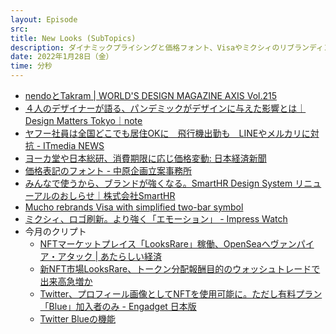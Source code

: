 ```yaml
---
layout: Episode
src: 
title: New Looks (SubTopics)
description: ダイナミックプライシングと価格フォント、Visaやミクシィのリブランディング、Twitter Blue、今月のクリプト動向など、最近気になったサブトピックスを話しました。
date: 2022年1月28日（金）
time: 分秒
---
```


- [nendoとTakram | WORLD'S DESIGN MAGAZINE AXIS Vol.215](https://www.axismag.jp/vol215/)
- [４人のデザイナーが語る、パンデミックがデザインに与えた影響とは｜Design Matters Tokyo｜note](https://note.com/demagsign/n/ne1b0375babfa)
- [ヤフー社員は全国どこでも居住OKに　飛行機出勤も　LINEやメルカリに対抗 - ITmedia NEWS](https://www.itmedia.co.jp/news/articles/2201/12/news105.html)
- [ヨーカ堂や日本総研、消費期限に応じ価格変動: 日本経済新聞](https://www.nikkei.com/article/DGKKZO79126440R10C22A1TB1000/)
- [価格表記のフォント - 中原企画立案事務所](https://nakaharaidea.com/archives/1514)
- [みんなで使うから、ブランドが強くなる。SmartHR Design System リニューアルのおしらせ｜株式会社SmartHR](https://shanaiho.smarthr.co.jp/n/nd718e87f6513)
- [Mucho rebrands Visa with simplified two-bar symbol](https://www.itsnicethat.com/news/mucho-visa-rebrand-graphic-design-140122)
- [ミクシィ、ロゴ刷新。より強く「エモーション」 - Impress Watch](https://www.watch.impress.co.jp/docs/news/1378178.html)
- 今月のクリプト
    - [NFTマーケットプレイス「LooksRare」稼働、OpenSeaへヴァンパイア・アタック | あたらしい経済](https://www.neweconomy.jp/posts/180781)
    - [新NFT市場LooksRare、トークン分配報酬目的のウォッシュトレードで出来高急増か](https://coinpost.jp/?p=309584)
    - [Twitter、プロフィール画像としてNFTを使用可能に。ただし有料プラン「Blue」加入者のみ - Engadget 日本版](https://japanese.engadget.com/twitter-bring-nft-profile-photos-only-blue-053031039.html)
    - [Twitter Blueの機能](https://help.twitter.com/ja/using-twitter/twitter-blue-features)
